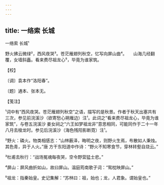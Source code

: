 ```yaml
---
---
---
```

title: 一络索 长城
---



一络索 长城¹





野火拂云微绿²，西风夜哭³。苍茫雁翅列秋空，忆写向屏山曲⁴。　　山海几经翻覆，女墙斜矗。看来费尽祖龙心⁵，毕竟为谁家筑。





【校】


〔调〕袁本作“洛阳春”。

〔题〕通本、张本无。





【笺注】


¹词中有“西风夜哭。苍茫雁翅列秋空”之语，描写的是秋景。作者于秋天出塞共有三次，参见前浣溪沙（欲寄愁心朔雁边）注¹。此词之“看来费尽祖龙心，毕竟为谁家筑”，与卷五浣溪沙 姜女祠之“六王如梦祖龙非”意思相同，可能同作于二十一年八月去梭龙时。参见后浣溪沙（海色残阳影断霓）注¹。

²野火：磷火。物类相感志：“山林薮泽，晦明之夜，则野火生焉，布散如人秉烛。其色青，异于人火。”唐 方干东阳道中作诗：“野火不知寒食节，穿林转壑自烧云。”

³杜甫去秋行：“战场冤魂每夜哭，空令野营猛士悲。”

⁴屏山：屏风曲折如山，故曰屏山。温庭筠南歌子词：“鸳枕映屏山。”

⁵祖龙：指秦始皇。史记集解：“苏林曰：祖，始也；龙，人君象。谓始皇也。”